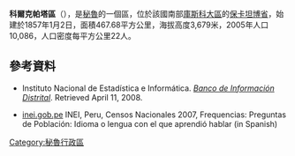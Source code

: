 '''科爾克帕塔區'''（{{lang-es|Distrito de Colquepata}}），是[[秘魯|秘魯]]的一個區，位於該國南部[[庫斯科大區|庫斯科大區]]的[[保卡坦博省|保卡坦博省]]，始建於1857年1月2日，面積467.68平方公里，海拔高度3,679米，2005年人口10,086，人口密度每平方公里22人。

==參考資料==
*{{es icon}} Instituto Nacional de Estadística e Informática. ''[https://web.archive.org/web/20080423164200/http://desa.inei.gob.pe/mapas/bid/ Banco de Información Distrital]''. Retrieved April 11, 2008.
*[https://web.archive.org/web/20130127005551/http://iinei.inei.gob.pe/iinei/RedatamCpv2007.asp?id=ResultadosCensales%3Fori%3DC inei.gob.pe] INEI, Peru, Censos Nacionales 2007, Frequencias: Preguntas de Población: Idioma o lengua con el que aprendió hablar (in Spanish)

{{Peru-geo-stub}}
[[Category:秘魯行政區|Category:秘魯行政區]]